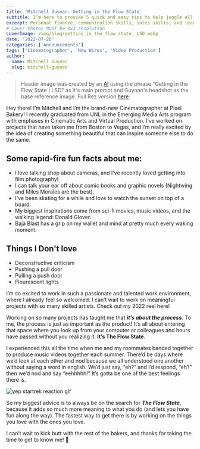 ```yaml
---
title: 'Mitchell Guynan: Getting in the Flow State'
subtitle: I’m here to provide 5 quick and easy tips to help juggle all of life’s craziness.
excerpt: Personal finance, communication skills, sales skills, and leadership development are skipped in college. This means it’s on us to fill those gaps.
# Cover Photos MUST be 4x3 resolution
coverImage: /img/blog/getting_in_the_flow_state__LSD.webp
date: '2022-07-28'
categories: ['Announcements']
tags: ['Cinematographer', 'New Hires', 'Video Production']
author:
  name: Mitchell Guynan
  slug: mitchell-guynan
---
```


> Header image was created by an [AI](https://is.gd/artmachine) using the phrase "Getting in the Flow State | LSD" as it's main prompt and Guynan's headshot as the base reference image. Full Rez version [here](https://cdn.pixelbakery.com/img/blog/getting_in_the_flow_state__LSD.mp4).

Hey there! I’m Mitchell and I’m the brand-new Cinematographer at Pixel Bakery! I recently graduated from UNL in the Emerging Media Arts program with emphases in Cinematic Arts and Virtual Production. I’ve worked on projects that have taken me from Boston to Vegas, and I’m really excited by the idea of creating something beautiful that can inspire someone else to do the same.

## Some rapid-fire fun facts about me:

- I love talking shop about cameras, and I’ve recently loved getting into film photography!
- I can talk your ear off about comic books and graphic novels (Nightwing and Miles Morales are the best).
- I’ve been skating for a while and love to watch the sunset on top of a board.
- My biggest inspirations come from sci-fi movies, music videos, and the walking legend: Donald Glover.
- Baja Blast has a grip on my wallet and mind at pretty much every waking moment.

## Things I Don't love

- Deconstructive criticism
- Pushing a pull door
- Pulling a push door
- Flourescent lights

I’m so excited to work in such a passionate and talented work environment, where I already feel so welcomed. I can’t wait to work on meaningful projects with so many skilled artists. Check out my 2022 reel here!

<VimeoPlayer videoID='702680606' playsInline={true} showPortrait={true} />

Working on so many projects has taught me that **_it’s about the process_**. To me, the process is just as important as the product! It’s all about entering that space where you look up from your computer or colleagues and hours have passed without you realizing it. **It’s The Flow State**.

I experienced this all the time when me and my roommates banded together to produce music videos together each summer. There’d be days where we’d look at each other and nod because we all understood one another without saying a word in english. We’d just say, “eh?” and I’d respond, “eh?” then we’d nod and say “eehhhhh!” It’s gotta be one of the best feelings there is.

![yep startrek reaction gif](https://cdn.pixelbakery.com/img/blog/yep_reaction_gif.webp)

So my biggest advice is to always be on the search for **_The Flow State_**, because it adds so much more meaning to what you do (and lets you have fun along the way). The fastest way to get there is by working on the things you love with the ones you love. 

I can’t wait to kick butt with the rest of the bakers, and thanks for taking the time to get to know me! 👋